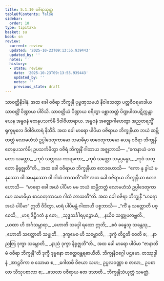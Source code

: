 ```yaml
---
title: 5.1.10 ဝဇိရာသုတ္တ
tableOfContents: false
sidebar:
  order: 10
type: tipitaka
basket: su
book: sn
review:
  current: review
  updated: '2025-10-23T09:13:55.939443'
  updated_by: ''
  notes: ''
  history:
  - state: review
    date: '2025-10-23T09:13:55.939443'
    updated_by: ''
    notes: ''
    previous_state: draft
---
```



<ReviewStatus review={frontmatter.review} showDetails={true} />

<HypothesisAnnotation frontmatter={frontmatter} />

<DynamicBreadcrumb />

<Division number="171" book="sn" e="ch" v="18" p="304">

<Paragraph number="997" book="sn">
သာဝတ္ထိနိဒါနံ. အထ ခေါ ဝဇိရာ ဘိက္ခုနီ ပုဗ္ဗဏှသမယံ နိဝါသေတွာ ပတ္တစီဝရမာဒါယ သာဝတ္ထိံ ပိဏ္ဍာယ ပါဝိသိ. သာဝတ္ထိယံ ပိဏ္ဍာယ စရိတွာ ပစ္ဆာဘတ္တံ ပိဏ္ဍပါတပဋိက္ကန္တာ ယေန အန္ဓဝနံ တေနုပသင်္ကမိ ဒိဝါဝိဟာရာယ. အန္ဓဝနံ အဇ္ဈောဂါဟေတွာ အညတရသ္မိံ ရုက္ခမူလေ ဒိဝါဝိဟာရံ နိသီဒိ. အထ ခေါ မာရော ပါပိမာ ဝဇိရာယ ဘိက္ခုနိယာ ဘယံ ဆမ္ဘိတတ္တံ လောမဟံသံ ဥပ္ပါဒေတုကာမော သမာဓိမှာ စာဝေတုကာမော ယေန ဝဇိရာ ဘိက္ခုနီ တေနုပသင်္ကမိ; ဥပသင်္ကမိတွာ ဝဇိရံ ဘိက္ခုနိံ ဂါထာယ အဇ္ဈဘာသိ—
</Paragraph>

<Paragraph number="998" type="verses" book="sn">
_“ကေနာယံ ပကတော သတ္တော,_  
_ကုဝံ သတ္တဿ ကာရကော;_  
_ကုဝံ သတ္တော သမုပ္ပန္နော,_  
_ကုဝံ သတ္တော နိရုဇ္ဈတီ”တိ._  

</Paragraph>

<Paragraph number="999" book="sn">
အထ ခေါ ဝဇိရာယ ဘိက္ခုနိယာ ဧတဒဟောသိ—  “ကော နု ခွါယံ မနုဿော ဝါ အမနုဿော ဝါ ဂါထံ ဘာသတီ”တိ? အထ ခေါ ဝဇိရာယ ဘိက္ခုနိယာ ဧတဒဟောသိ—  “မာရော ခေါ အယံ ပါပိမာ မမ ဘယံ ဆမ္ဘိတတ္တံ လောမဟံသံ ဥပ္ပါဒေတုကာမော သမာဓိမှာ စာဝေတုကာမော ဂါထံ ဘာသတီ”တိ. အထ ခေါ ဝဇိရာ ဘိက္ခုနီ “မာရော အယံ ပါပိမာ” ဣတိ ဝိဒိတွာ, မာရံ ပါပိမန္တံ ဂါထာဟိ ပစ္စဘာသိ—
</Paragraph>

<Paragraph number="1000" type="verses" book="sn">
_“ကိံ နု သတ္တောတိ ပစ္စေသိ,_  
_မာရ ဒိဋ္ဌိဂတံ နု တေ;_  
_သုဒ္ဓသင်္ခါရပုဉ္ဇောယံ,_  
_နယိဓ သတ္တုပလဗ္ဘတိ._  

</Paragraph>

<Paragraph number="1001" type="verses" book="sn">
_ယထာ ဟိ အင်္ဂသမ္ဘာရာ,_  
_ဟောတိ သဒ္ဒေါ ရထော ဣတိ;_  
_ဧဝံ ခန္ဓေသု သန္တေသု,_  
_ဟောတိ သတ္တောတိ သမ္မုတိ._  

</Paragraph>

<Paragraph number="1002" type="verses" book="sn">
_ဒုက္ခမေဝ ဟိ သမ္ဘောတိ,_  
_ဒုက္ခံ တိဋ္ဌတိ ဝေတိ စ;_  
_နာညတြ ဒုက္ခာ သမ္ဘောတိ,_  
_နာညံ ဒုက္ခာ နိရုဇ္ဈတီ”တိ._  

</Paragraph>

<Paragraph number="1003" book="sn">
အထ ခေါ မာရော ပါပိမာ “ဇာနာတိ မံ ဝဇိရာ ဘိက္ခုနီ”တိ ဒုက္ခီ ဒုမ္မနော တတ္ထေဝန္တရဓာယီတိ.

</Paragraph>
</Division>

<Paragraph number="1004" type="center" book="sn">
ဘိက္ခုနီဝဂ္ဂေါ ပဌမော.



</Paragraph>

<Paragraph number="1005" type="center" book="sn">
တဿုဒ္ဒါနံ


</Paragraph>

<Paragraph number="1006" book="sn">
_အာဠဝိကာ စ သောမာ စ,_  
_ဂေါတမီ ဝိဇယာ သဟ;_  
ဥပ္ပလဝဏ္ဏာ စ စာလာ,_  
ဥပစာလာ သီသုပစာလာ စ;_  
_သေလာ ဝဇိရာယ တေ ဒသာတိ._  


</Paragraph>

<Paragraph number="1007" type="center" book="sn">
ဘိက္ခုနီသံယုတ္တံ သမတ္တံ.
</Paragraph>